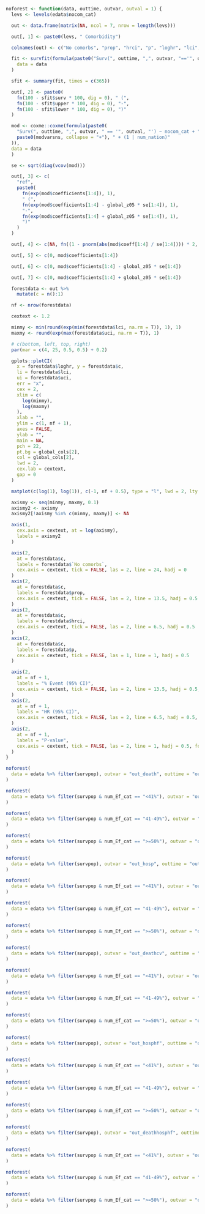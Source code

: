 
```r

noforest <- function(data, outtime, outvar, outval = 1) {
  levs <- levels(edata$nocom_cat)

  out <- data.frame(matrix(NA, ncol = 7, nrow = length(levs)))

  out[, 1] <- paste0(levs, " Comorbidity")

  colnames(out) <- c("No comorbs", "prop", "hrci", "p", "loghr", "lci", "uci")

  fit <- survfit(formula(paste0("Surv(", outtime, ",", outvar, "=='", outval, "') ~ nocom_cat")),
    data = data
  )

  sfit <- summary(fit, times = c(365))

  out[, 2] <- paste0(
    fn(100 - sfit$surv * 100, dig = 0), " (",
    fn(100 - sfit$upper * 100, dig = 0), "-",
    fn(100 - sfit$lower * 100, dig = 0), ")"
  )

  mod <- coxme::coxme(formula(paste0(
    "Surv(", outtime, ",", outvar, " == '", outval, "') ~ nocom_cat + ",
    paste0(modvarsns, collapse = "+"), " + (1 | num_nation)"
  )),
  data = data
  )

  se <- sqrt(diag(vcov(mod)))

  out[, 3] <- c(
    "ref",
    paste0(
      fn(exp(mod$coefficients[1:4]), 1),
      " (",
      fn(exp(mod$coefficients[1:4] - global_z05 * se[1:4]), 1),
      "-",
      fn(exp(mod$coefficients[1:4] + global_z05 * se[1:4]), 1),
      ")"
    )
  )

  out[, 4] <- c(NA, fn((1 - pnorm(abs(mod$coeff[1:4] / se[1:4]))) * 2, dig = 3, p = TRUE))

  out[, 5] <- c(0, mod$coefficients[1:4])

  out[, 6] <- c(0, mod$coefficients[1:4] - global_z05 * se[1:4])

  out[, 7] <- c(0, mod$coefficients[1:4] + global_z05 * se[1:4])

  forestdata <- out %>%
    mutate(c = n():1)

  nf <- nrow(forestdata)

  cextext <- 1.2

  minmy <- min(round(exp(min(forestdata$lci, na.rm = T)), 1), 1)
  maxmy <- round(exp(max(forestdata$uci, na.rm = T)), 1)

  # c(bottom, left, top, right)
  par(mar = c(4, 25, 0.5, 0.5) + 0.2)

  gplots::plotCI(
    x = forestdata$loghr, y = forestdata$c,
    li = forestdata$lci,
    ui = forestdata$uci,
    err = "x",
    cex = 2,
    xlim = c(
      log(minmy),
      log(maxmy)
    ),
    xlab = "",
    ylim = c(1, nf + 1),
    axes = FALSE,
    ylab = "",
    main = NA,
    pch = 22,
    pt.bg = global_cols[2],
    col = global_cols[2],
    lwd = 2,
    cex.lab = cextext, 
    gap = 0
  )

  matplot(c(log(1), log(1)), c(-1, nf + 0.5), type = "l", lwd = 2, lty = 3, add = TRUE, col = 1)

  axismy <- seq(minmy, maxmy, 0.1)
  axismy2 <- axismy
  axismy2[!axismy %in% c(minmy, maxmy)] <- NA

  axis(1,
    cex.axis = cextext, at = log(axismy),
    labels = axismy2
  )

  axis(2,
    at = forestdata$c,
    labels = forestdata$`No comorbs`,
    cex.axis = cextext, tick = FALSE, las = 2, line = 24, hadj = 0
  )
  axis(2,
    at = forestdata$c,
    labels = forestdata$prop,
    cex.axis = cextext, tick = FALSE, las = 2, line = 13.5, hadj = 0.5
  )
  axis(2,
    at = forestdata$c,
    labels = forestdata$hrci,
    cex.axis = cextext, tick = FALSE, las = 2, line = 6.5, hadj = 0.5
  )
  axis(2,
    at = forestdata$c,
    labels = forestdata$p,
    cex.axis = cextext, tick = FALSE, las = 1, line = 1, hadj = 0.5
  )

  axis(2,
    at = nf + 1,
    labels = "% Event (95% CI)",
    cex.axis = cextext, tick = FALSE, las = 2, line = 13.5, hadj = 0.5, font = 2
  )
  axis(2,
    at = nf + 1,
    labels = "HR (95% CI)",
    cex.axis = cextext, tick = FALSE, las = 2, line = 6.5, hadj = 0.5, font = 2
  )
  axis(2,
    at = nf + 1,
    labels = "P-value",
    cex.axis = cextext, tick = FALSE, las = 2, line = 1, hadj = 0.5, font = 2
  )
}
```

```r
noforest(
  data = edata %>% filter(survpop), outvar = "out_death", outtime = "outtime_death"
)
```

```r
noforest(
  data = edata %>% filter(survpop & num_Ef_cat == "<41%"), outvar = "out_death", outtime = "outtime_death"
)
```

```r
noforest(
  data = edata %>% filter(survpop & num_Ef_cat == "41-49%"), outvar = "out_death", outtime = "outtime_death"
)
```

```r
noforest(
  data = edata %>% filter(survpop & num_Ef_cat == ">=50%"), outvar = "out_death", outtime = "outtime_death"
)
```

```r
noforest(
  data = edata %>% filter(survpop), outvar = "out_hosp", outtime = "outtime_hosp"
)
```

```r
noforest(
  data = edata %>% filter(survpop & num_Ef_cat == "<41%"), outvar = "out_hosp", outtime = "outtime_hosp"
)
```

```r
noforest(
  data = edata %>% filter(survpop & num_Ef_cat == "41-49%"), outvar = "out_hosp", outtime = "outtime_hosp"
)
```

```r
noforest(
  data = edata %>% filter(survpop & num_Ef_cat == ">=50%"), outvar = "out_hosp", outtime = "outtime_hosp"
)
```

```r
noforest(
  data = edata %>% filter(survpop), outvar = "out_deathcv", outtime = "outtime_death"
)
```

```r
noforest(
  data = edata %>% filter(survpop & num_Ef_cat == "<41%"), outvar = "out_deathcv", outtime = "outtime_death"
)
```

```r
noforest(
  data = edata %>% filter(survpop & num_Ef_cat == "41-49%"), outvar = "out_deathcv", outtime = "outtime_death"
)
```

```r
noforest(
  data = edata %>% filter(survpop & num_Ef_cat == ">=50%"), outvar = "out_deathcv", outtime = "outtime_death"
)
```

```r
noforest(
  data = edata %>% filter(survpop), outvar = "out_hosphf", outtime = "outtime_hosphf"
)
```

```r
noforest(
  data = edata %>% filter(survpop & num_Ef_cat == "<41%"), outvar = "out_hosphf", outtime = "outtime_hosphf"
)
```

```r
noforest(
  data = edata %>% filter(survpop & num_Ef_cat == "41-49%"), outvar = "out_hosphf", outtime = "outtime_hosphf"
)
```

```r
noforest(
  data = edata %>% filter(survpop & num_Ef_cat == ">=50%"), outvar = "out_hosphf", outtime = "outtime_hosphf"
)
```

```r
noforest(
  data = edata %>% filter(survpop), outvar = "out_deathhosphf", outtime = "outtime_hosphf"
)
```

```r
noforest(
  data = edata %>% filter(survpop & num_Ef_cat == "<41%"), outvar = "out_deathhosphf", outtime = "outtime_hosphf"
)
```

```r
noforest(
  data = edata %>% filter(survpop & num_Ef_cat == "41-49%"), outvar = "out_deathhosphf", outtime = "outtime_hosphf"
)
```

```r
noforest(
  data = edata %>% filter(survpop & num_Ef_cat == ">=50%"), outvar = "out_deathhosphf", outtime = "outtime_hosphf"
)
```
